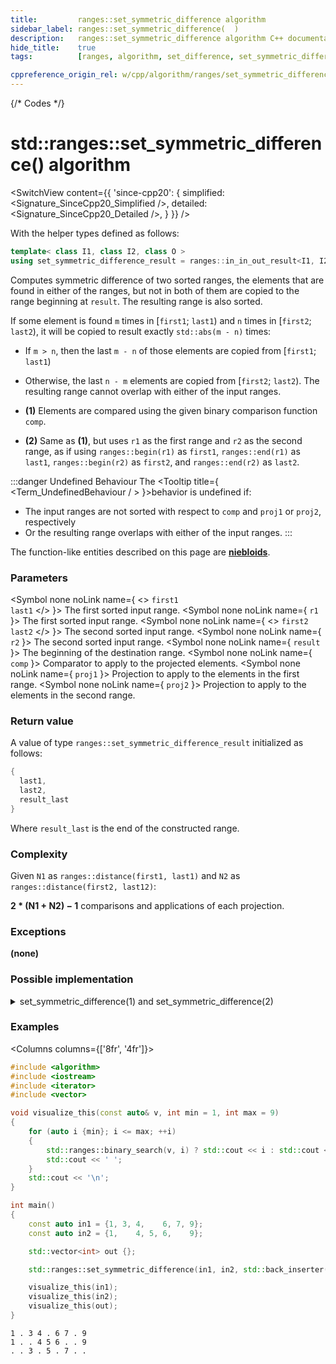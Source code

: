 ```yaml
---
title:         ranges::set_symmetric_difference algorithm
sidebar_label: ranges::set_symmetric_difference(  )
description:   ranges::set_symmetric_difference algorithm C++ documentation
hide_title:    true
tags:          [ranges, algorithm, set_difference, set_symmetric_difference]

cppreference_origin_rel: w/cpp/algorithm/ranges/set_symmetric_difference
---
```




{/* Codes */}


# std::ranges::set_symmetric_difference() algorithm

<SwitchView content={{
	'since-cpp20': {
		simplified:	<Signature_SinceCpp20_Simplified />,
		detailed:	<Signature_SinceCpp20_Detailed />,
	}
}} />

With the helper types defined as follows:
```cpp
template< class I1, class I2, class O >
using set_symmetric_difference_result = ranges::in_in_out_result<I1, I2, O>;
```

Computes symmetric difference of two sorted ranges, the elements that are found in either of the ranges,
but not in both of them are copied to the range beginning at `result`. The resulting range is also sorted.

If some element is found `m` times in [`first1`; `last1`) and `n` times in [`first2`; `last2`),
it will be copied to result exactly `std::abs(m - n)` times:
 - If `m > n`, then the last `m - n` of those elements are copied from [`first1`; `last1`)
 - Otherwise, the last `n - m` elements are copied from [`first2`; `last2`).
  The resulting range cannot overlap with either of the input ranges.

- **(1)** Elements are compared using the given binary comparison function `comp`.
- **(2)** Same as **(1)**, but uses `r1` as the first range and `r2` as the second range, as if using `ranges::begin(r1)` as `first1`, `ranges::end(r1)` as `last1`, `ranges::begin(r2)` as `first2`, and `ranges::end(r2)` as `last2`.

:::danger Undefined Behaviour
The <Tooltip title={ <Term_UndefinedBehaviour / > }>behavior is undefined</Tooltip> if:
 - The input ranges are not sorted with respect to `comp` and `proj1` or `proj2`, respectively
 - Or the resulting range overlaps with either of the input ranges.
:::

The function-like entities described on this page are [**niebloids**](/docs/std/algo/niebloids).

### Parameters

<SymbolTable>

  <Symbol none noLink name={ <> <code>first1</code> <br/> <code>last1</code> </> }>
    The first sorted input range.
  </Symbol>
  <Symbol none noLink name={ <code>r1</code> }>
    The first sorted input range.
  </Symbol>
  <Symbol none noLink name={ <> <code>first2</code> <br/> <code>last2</code> </> }>
    The second sorted input range.
  </Symbol>
  <Symbol none noLink name={ <code>r2</code> }>
    The second sorted input range.
  </Symbol>
  <Symbol none noLink name={ <code>result</code> }>
    The beginning of the destination range.
  </Symbol>
  <Symbol none noLink name={ <code>comp</code> }>
    Comparator to apply to the projected elements.
  </Symbol>
  <Symbol none noLink name={ <code>proj1</code> }>
    Projection to apply to the elements in the first range.
  </Symbol>
  <Symbol none noLink name={ <code>proj2</code> }>
    Projection to apply to the elements in the second range.
  </Symbol>

</SymbolTable>

### Return value

A value of type `ranges::set_symmetric_difference_result` initialized as follows:
```cpp
{
  last1,
  last2,
  result_last
}
```
Where `result_last` is the end of the constructed range.

### Complexity

Given `N1` as `ranges::distance(first1, last1)` and `N2` as `ranges::distance(first2, last12)`:

**2 \* (N1 + N2) − 1** comparisons and applications of each projection.


### Exceptions

**(none)**

### Possible implementation

<details>
<summary>set_symmetric_difference(1) and set_symmetric_difference(2)</summary>

```cpp
struct set_symmetric_difference_fn
{
    template<std::input_iterator I1, std::sentinel_for<I1> S1,
             std::input_iterator I2, std::sentinel_for<I2> S2,
             std::weakly_incrementable O, class Comp = ranges::less,
             class Proj1 = std::identity, class Proj2 = std::identity>
    requires std::mergeable<I1, I2, O, Comp, Proj1, Proj2>
    constexpr ranges::set_symmetric_difference_result<I1, I2, O>
        operator()(I1 first1, S1 last1, I2 first2, S2 last2, O result, Comp comp = {},
                   Proj1 proj1 = {}, Proj2 proj2 = {}) const
    {
        while (!(first1 == last1 or first2 == last2))
        {
            if (std::invoke(comp, std::invoke(proj1, *first1), std::invoke(proj2, *first2)))
            {
                *result = *first1;
                ++first1;
                ++result;
            }
            else if (std::invoke(comp, std::invoke(proj2, *first2),
                                       std::invoke(proj1, *first1)))
            {
                *result = *first2;
                ++first2;
                ++result;
            }
            else
            {
                ++first1;
                ++first2;
            }
        }
        auto res1 {ranges::copy(std::move(first1), std::move(last1), std::move(result))};
        auto res2 {ranges::copy(std::move(first2), std::move(last2), std::move(res1.out))};
        return {std::move(res1.in), std::move(res2.in), std::move(res2.out)};
    }

    template<ranges::input_range R1, ranges::input_range R2,
             std::weakly_incrementable O, class Comp = ranges::less,
             class Proj1 = std::identity, class Proj2 = std::identity>
    requires std::mergeable<ranges::iterator_t<R1>, ranges::iterator_t<R2>,
                            O, Comp, Proj1, Proj2>
    constexpr ranges::set_symmetric_difference_result<
        ranges::borrowed_iterator_t<R1>, ranges::borrowed_iterator_t<R2>, O>
        operator()(R1&& r1, R2&& r2, O result, Comp comp = {},
                   Proj1 proj1 = {}, Proj2 proj2 = {}) const
    {
        return (*this)(ranges::begin(r1), ranges::end(r1),
                       ranges::begin(r2), ranges::end(r2),
                       std::move(result), std::move(comp),
                       std::move(proj1), std::move(proj2));
    }
};

inline constexpr set_symmetric_difference_fn set_symmetric_difference {};
```

</details>

### Examples

<Columns columns={['8fr', '4fr']}>
<div>

```cpp title='Main.cpp' showLineNumbers
#include <algorithm>
#include <iostream>
#include <iterator>
#include <vector>

void visualize_this(const auto& v, int min = 1, int max = 9)
{
    for (auto i {min}; i <= max; ++i)
    {
        std::ranges::binary_search(v, i) ? std::cout << i : std::cout << '.';
        std::cout << ' ';
    }
    std::cout << '\n';
}

int main()
{
    const auto in1 = {1, 3, 4,    6, 7, 9};
    const auto in2 = {1,    4, 5, 6,    9};

    std::vector<int> out {};

    std::ranges::set_symmetric_difference(in1, in2, std::back_inserter(out));

    visualize_this(in1);
    visualize_this(in2);
    visualize_this(out);
}
```

</div>
<div>

```plaintext title="Output"
1 . 3 4 . 6 7 . 9
1 . . 4 5 6 . . 9
. . 3 . 5 . 7 . .
```

</div>
</Columns>
